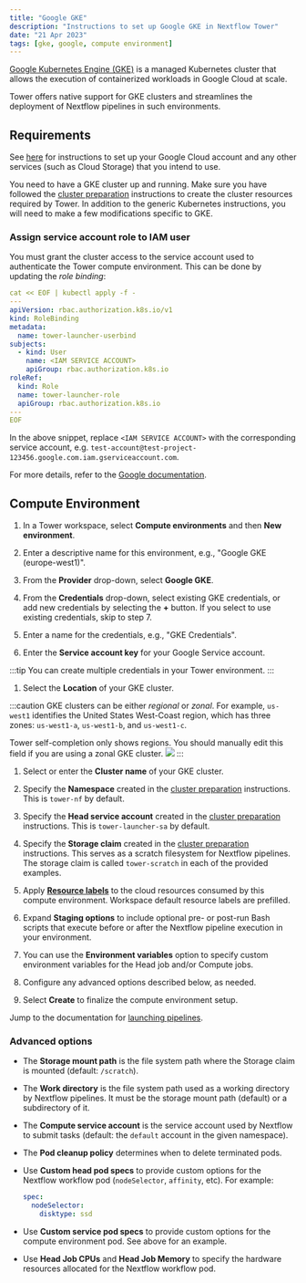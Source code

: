 ```yaml
---
title: "Google GKE"
description: "Instructions to set up Google GKE in Nextflow Tower"
date: "21 Apr 2023"
tags: [gke, google, compute environment]
---
```


[Google Kubernetes Engine (GKE)](https://cloud.google.com/kubernetes-engine) is a managed Kubernetes cluster that allows the execution of containerized workloads in Google Cloud at scale.

Tower offers native support for GKE clusters and streamlines the deployment of Nextflow pipelines in such environments.

## Requirements

See [here](../compute-envs/google-cloud-batch.mdx#configure-google-cloud) for instructions to set up your Google Cloud account and any other services (such as Cloud Storage) that you intend to use.

You need to have a GKE cluster up and running. Make sure you have followed the [cluster preparation](../compute-envs/k8s.mdx#cluster-preparation) instructions to create the cluster resources required by Tower. In addition to the generic Kubernetes instructions, you will need to make a few modifications specific to GKE.

### Assign service account role to IAM user

You must grant the cluster access to the service account used to authenticate the Tower compute environment. This can be done by updating the _role binding_:

```yaml
cat << EOF | kubectl apply -f -
---
apiVersion: rbac.authorization.k8s.io/v1
kind: RoleBinding
metadata:
  name: tower-launcher-userbind
subjects:
  - kind: User
    name: <IAM SERVICE ACCOUNT>
    apiGroup: rbac.authorization.k8s.io
roleRef:
  kind: Role
  name: tower-launcher-role
  apiGroup: rbac.authorization.k8s.io
---
EOF
```

In the above snippet, replace `<IAM SERVICE ACCOUNT>` with the corresponding service account, e.g. `test-account@test-project-123456.google.com.iam.gserviceaccount.com`.

For more details, refer to the [Google documentation](https://cloud.google.com/kubernetes-engine/docs/how-to/role-based-access-control).

## Compute Environment

1.  In a Tower workspace, select **Compute environments** and then **New environment**.

1.  Enter a descriptive name for this environment, e.g., "Google GKE (europe-west1)".

1.  From the **Provider** drop-down, select **Google GKE**.

1.  From the **Credentials** drop-down, select existing GKE credentials, or add new credentials by selecting the **+** button. If you select to use existing credentials, skip to step 7.

1.  Enter a name for the credentials, e.g., "GKE Credentials".

1.  Enter the **Service account key** for your Google Service account.

   :::tip
   You can create multiple credentials in your Tower environment.
   :::

1.  Select the **Location** of your GKE cluster.

   :::caution
   GKE clusters can be either _regional_ or _zonal_. For example, `us-west1` identifies the United States West-Coast region, which has three zones: `us-west1-a`, `us-west1-b`, and `us-west1-c`.

   Tower self-completion only shows regions. You should manually edit this field if you are using a zonal GKE cluster.
   ![](./_images/gke_regions.png)
   :::

1.  Select or enter the **Cluster name** of your GKE cluster.

1.  Specify the **Namespace** created in the [cluster preparation](../compute-envs/k8s.mdx#cluster-preparation) instructions. This is `tower-nf` by default.

1.  Specify the **Head service account** created in the [cluster preparation](../compute-envs/k8s.mdx#cluster-preparation) instructions. This is `tower-launcher-sa` by default.

1.  Specify the **Storage claim** created in the [cluster preparation](../compute-envs/k8s.mdx#cluster-preparation) instructions. This serves as a scratch filesystem for Nextflow pipelines. The storage claim is called `tower-scratch` in each of the provided examples.

1.  Apply [**Resource labels**](../resource-labels/overview.mdx) to the cloud resources consumed by this compute environment. Workspace default resource labels are prefilled.

1.  Expand **Staging options** to include optional pre- or post-run Bash scripts that execute before or after the Nextflow pipeline execution in your environment.

1.  You can use the **Environment variables** option to specify custom environment variables for the Head job and/or Compute jobs.

1.  Configure any advanced options described below, as needed.

1.  Select **Create** to finalize the compute environment setup.

Jump to the documentation for [launching pipelines](../launch/launchpad.mdx).

### Advanced options

- The **Storage mount path** is the file system path where the Storage claim is mounted (default: `/scratch`).

- The **Work directory** is the file system path used as a working directory by Nextflow pipelines. It must be the storage mount path (default) or a subdirectory of it.

- The **Compute service account** is the service account used by Nextflow to submit tasks (default: the `default` account in the given namespace).

- The **Pod cleanup policy** determines when to delete terminated pods.

- Use **Custom head pod specs** to provide custom options for the Nextflow workflow pod (`nodeSelector`, `affinity`, etc). For example:

  ```yaml
  spec:
    nodeSelector:
      disktype: ssd
  ```

- Use **Custom service pod specs** to provide custom options for the compute environment pod. See above for an example.

- Use **Head Job CPUs** and **Head Job Memory** to specify the hardware resources allocated for the Nextflow workflow pod.

<!--revisit for k8s CE pages consolidation:

Fusion v2 config options

Did you actually follow this steps during your review?

When I set up my EKS installation a while ago (following @bentsherman 's guide here: https://seqera.io/blog/deploying-nextflow-on-amazon-eks/) I ran into difficulties getting the Tower-EKS link up and had to go off-script to get things working.

We should probably verify nothing changes depending on EKS version (e.g. 1.25). @enekui-->
